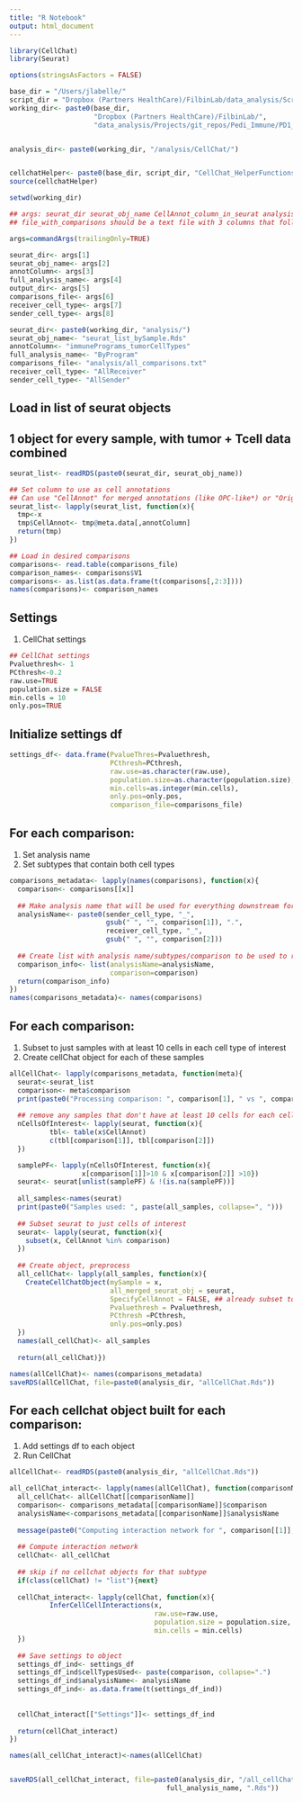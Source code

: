 ```yaml
---
title: "R Notebook"
output: html_document
---
```


```r
library(CellChat)
library(Seurat) 

options(stringsAsFactors = FALSE)

base_dir = "/Users/jlabelle/"
script_dir = "Dropbox (Partners HealthCare)/FilbinLab/data_analysis/Scripts/"
working_dir<- paste0(base_dir, 
                     "Dropbox (Partners HealthCare)/FilbinLab/",
                     "data_analysis/Projects/git_repos/Pedi_Immune/PD1_Treat/SS2/Tumor/03_CellChat/")


analysis_dir<- paste0(working_dir, "/analysis/CellChat/")


cellchatHelper<- paste0(base_dir, script_dir, "CellChat_HelperFunctions.R")
source(cellchatHelper)

setwd(working_dir)

```

```r
## args: seurat_dir seurat_obj_name CellAnnot_column_in_seurat analysis_name output_dir file_with_comparisons receiver_cell_type sender_cell_type
## file_with_comparisons should be a text file with 3 columns that follow the structure: comparison_name sender receiver
```

```r
args=commandArgs(trailingOnly=TRUE)

seurat_dir<- args[1]
seurat_obj_name<- args[2]
annotColumn<- args[3]
full_analysis_name<- args[4]
output_dir<- args[5]
comparisons_file<- args[6]
receiver_cell_type<- args[7]
sender_cell_type<- args[8]

seurat_dir<- paste0(working_dir, "analysis/")
seurat_obj_name<- "seurat_list_bySample.Rds"
annotColumn<- "immunePrograms_tumorCellTypes"
full_analysis_name<- "ByProgram"
comparisons_file<- "analysis/all_comparisons.txt"
receiver_cell_type<- "AllReceiver"
sender_cell_type<- "AllSender"
```

## Load in list of seurat objects
## 1 object for every sample, with tumor + Tcell data combined
```r
seurat_list<- readRDS(paste0(seurat_dir, seurat_obj_name))

## Set column to use as cell annotations
## Can use "CellAnnot" for merged annotations (like OPC-like*) or "OriginalAnnot" for completely un-merged annots
seurat_list<- lapply(seurat_list, function(x){
  tmp<-x
  tmp$CellAnnot<- tmp@meta.data[,annotColumn]
  return(tmp)
})

## Load in desired comparisons
comparisons<- read.table(comparisons_file)
comparison_names<- comparisons$V1
comparisons<- as.list(as.data.frame(t(comparisons[,2:3])))
names(comparisons)<- comparison_names
```

## Settings
1. CellChat settings
```r
## CellChat settings
Pvaluethresh<- 1
PCthresh<-0.2
raw.use=TRUE
population.size = FALSE
min.cells = 10
only.pos=TRUE
```

## Initialize settings df
```r
settings_df<- data.frame(PvalueThres=Pvaluethresh,
                         PCthresh=PCthresh,
                         raw.use=as.character(raw.use),
                         population.size=as.character(population.size),
                         min.cells=as.integer(min.cells),
                         only.pos=only.pos,
                         comparison_file=comparisons_file)

```


## For each comparison:
1. Set analysis name
2. Set subtypes that contain both cell types
```r
comparisons_metadata<- lapply(names(comparisons), function(x){
  comparison<- comparisons[[x]]
  
  ## Make analysis name that will be used for everything downstream for this comparison
  analysisName<- paste0(sender_cell_type, "_", 
                        gsub(" ", "", comparison[1]), ".",
                        receiver_cell_type, "_", 
                        gsub(" ", "", comparison[2]))
  
  ## Create list with analysis name/subtypes/comparison to be used to run CellChat
  comparison_info<- list(analysisName=analysisName,
                         comparison=comparison)
  return(comparison_info)
})
names(comparisons_metadata)<- names(comparisons)

```


## For each comparison:
1. Subset to just samples with at least 10 cells in each cell type of interest
2. Create cellChat object for each of these samples
```r
allCellChat<- lapply(comparisons_metadata, function(meta){
  seurat<-seurat_list
  comparison<- meta$comparison
  print(paste0("Processing comparison: ", comparison[1], " vs ", comparison[2]))
        
  ## remove any samples that don't have at least 10 cells for each cell type of interest
  nCellsOfInterest<- lapply(seurat, function(x){
          tbl<- table(x$CellAnnot)
          c(tbl[comparison[1]], tbl[comparison[2]])
  })

  samplePF<- lapply(nCellsOfInterest, function(x){
                  x[comparison[1]]>10 & x[comparison[2]] >10})
  seurat<- seurat[unlist(samplePF) & !(is.na(samplePF))]
  
  all_samples<-names(seurat)
  print(paste0("Samples used: ", paste(all_samples, collapse=", ")))
      
  ## Subset seurat to just cells of interest
  seurat<- lapply(seurat, function(x){
    subset(x, CellAnnot %in% comparison)
  })
        
  ## Create object, preprocess
  all_cellChat<- lapply(all_samples, function(x){
    CreateCellChatObject(mySample = x, 
                         all_merged_seurat_obj = seurat,
                         SpecifyCellAnnot = FALSE, ## already subset to cells of interest
                         Pvaluethresh = Pvaluethresh,
                         PCthresh =PCthresh,
                         only.pos=only.pos) 
  })
  names(all_cellChat)<- all_samples
  
  return(all_cellChat)})

names(allCellChat)<- names(comparisons_metadata)
saveRDS(allCellChat, file=paste0(analysis_dir, "allCellChat.Rds"))
```


## For each cellchat object built for each comparison:
1. Add settings df to each object
2. Run CellChat 
```r
allCellChat<- readRDS(paste0(analysis_dir, "allCellChat.Rds"))

all_cellChat_interact<- lapply(names(allCellChat), function(comparisonName){
  all_cellChat<- allCellChat[[comparisonName]]
  comparison<- comparisons_metadata[[comparisonName]]$comparison
  analysisName<-comparisons_metadata[[comparisonName]]$analysisName
  
  message(paste0("Computing interaction network for ", comparison[[1]]," vs ", comparison[[2]]))
  
  ## Compute interaction network
  cellChat<- all_cellChat
    
  ## skip if no cellchat objects for that subtype
  if(class(cellChat) != "list"){next}
  
  cellChat_interact<- lapply(cellChat, function(x){
          InferCellCellInteractions(x, 
                                    raw.use=raw.use, 
                                    population.size = population.size, 
                                    min.cells = min.cells)
  })
  
  ## Save settings to object
  settings_df_ind<- settings_df
  settings_df_ind$cellTypesUsed<- paste(comparison, collapse=".")
  settings_df_ind$analysisName<- analysisName
  settings_df_ind<- as.data.frame(t(settings_df_ind))
  
  
  cellChat_interact[["Settings"]]<- settings_df_ind
  
  return(cellChat_interact)
})

names(all_cellChat_interact)<-names(allCellChat)


saveRDS(all_cellChat_interact, file=paste0(analysis_dir, "/all_cellChat_interact_", 
                                       full_analysis_name, ".Rds"))    
```




